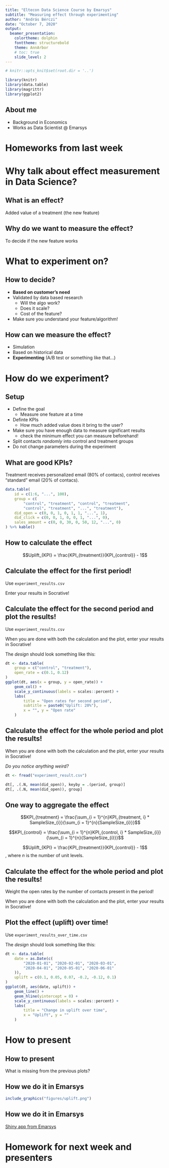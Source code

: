 ```yaml
---
title: "Eltecon Data Science Course by Emarsys"
subtitle: "Measuring effect through experimenting"
author: "András Bérczi"
date: "October 7, 2020"
output:
  beamer_presentation:
    colortheme: dolphin
    fonttheme: structurebold
    theme: AnnArbor
    # toc: true
    slide_level: 2
---
```


```r
# knitr::opts_knit$set(root.dir = '..')

library(knitr)
library(data.table)
library(magrittr)
library(ggplot2)
```

## About me

- Background in Economics
- Works as Data Scientist @ Emarsys

# Homeworks from last week

# Why talk about effect measurement in Data Science?

## What is an effect?

Added value of a treatment (the new feature)

## Why do we want to measure the effect?

To decide if the new feature works

# What to experiment on?

## How to decide?

- **Based on customer's need**
- Validated by data based research
    - Will the algo work?
    - Does it scale?
    - Cost of the feature?
- Make sure you understand your feature/algorithm!

## How can we measure the effect?

- Simulation
- Based on historical data
- **Experimenting** (A/B test or something like that...)

# How do we experiment?

## Setup

- Define the goal
    - Measure one feature at a time
- Definte KPIs
    - How much added value does it bring to the user?
- Make sure you have enough data to measure significant results
    - check the minimum effect you can measure beforehand!
- Split contacts *randomly* into control and treatment groups
- Do not change parameters during the experiment

## What are good KPIs?

Treatment receives personalized email (80% of contacs), control receives "standard" email (20% of contacs).
```r
data.table(
    id = c(1:6, "...", 100),
    group = c(
        "control", "treatment", "control", "treatment",
        "control", "treatment", "...", "treatment"),
    did_open = c(0, 0, 1, 0, 1, 1, "...", 1),
    did_click = c(0, 0, 1, 0, 0, 1, "...", 0),
    sales_amount = c(0, 0, 30, 0, 50, 12, "...", 0)
) %>% kable()
```

## How to calculate the effect

$$Uplift_{KPI} = \frac{KPI_{treatment}}{KPI_{control}} - 1$$

## Calculate the effect for the **first period**!

Use `experiment_results.csv`

Enter your results in Socrative!

## Calculate the effect for the **second period** and plot the results!

Use `experiment_results.csv`

When you are done with both the calculation and the plot, enter your results in Socrative!

The *design* should look something like this:
```r
dt <- data.table(
    group = c("control", "treatment"),
    open_rate = c(0.1, 0.12)
)
ggplot(dt, aes(x = group, y = open_rate)) +
    geom_col() +
    scale_y_continuous(labels = scales::percent) +
    labs(
        title = "Open rates for second period",
        subtitle = paste0("Uplift: 20%"),
        x = "", y = "Open rate"
    )
```

## Calculate the effect for the **whole period** and plot the results!

When you are done with both the calculation and the plot, enter your results in Socrative!

*Do you notice anything weird?*
```r
dt <- fread("experiment_result.csv")

dt[, .(.N, mean(did_open)), keyby = .(period, group)]
dt[, .(.N, mean(did_open)), group]
```

## One way to aggregate the effect

$$KPI_{treatment} = \frac{\sum_{i = 1}^{n}KPI_{treatment, i} * SampleSize_{i}}{\sum_{i = 1}^{n}{SampleSize_{i}}}$$

$$KPI_{control} = \frac{\sum_{i = 1}^{n}KPI_{control, i} * SampleSize_{i}}{\sum_{i = 1}^{n}{SampleSize_{i}}}$$

$$Uplift_{KPI} = \frac{KPI_{treatment}}{KPI_{control}} - 1$$
, where *n* is the number of unit levels.

## Calculate the effect for the whole period and plot the results!

Weight the open rates by the number of contacts present in the period!

When you are done with both the calculation and the plot, enter your results in Socrative!

## Plot the effect (uplift) over time!

Use `experiment_results_over_time.csv`

The *design* should look something like this:
```r

dt <- data.table(
    date = as.Date(c(
        "2020-01-01", "2020-02-01", "2020-03-01",
        "2020-04-01", "2020-05-01", "2020-06-01"
    )),
    uplift = c(0.1, 0.05, 0.07, -0.2, -0.12, 0.1)
)
ggplot(dt, aes(date, uplift)) +
    geom_line() +
    geom_hline(yintercept = 0) +
    scale_y_continuous(labels = scales::percent) +
    labs(
        title = "Change in uplift over time",
        x = "Uplift", y = ""
    )

```

# How to present

## How to present
What is missing from the previous plots?

## How we do it in Emarsys
```r
include_graphics("figures/uplift.png")
```

## How we do it in Emarsys
[Shiny app from Emarsys](https://rserver.service.emarsys.net/app/sto-monitoring)

# Homework for next week and presenters

